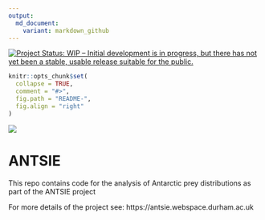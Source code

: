```yaml
---
output:
  md_document:
    variant: markdown_github
---
```


<!-- README.md is generated from README.Rmd. Please edit that file -->
[![Project Status: WIP – Initial development is in progress, but there has not yet been a stable, usable release suitable for the public.](https://www.repostatus.org/badges/latest/wip.svg)](https://www.repostatus.org/#wip)

```r
knitr::opts_chunk$set(
  collapse = TRUE,
  comment = "#>",
  fig.path = "README-",
  fig.align = "right"
)
```

![](logo_small.png)

# ANTSIE

This repo contains code for the analysis of Antarctic prey distributions as part of the ANTSIE project

For more details of the project see: https://antsie.webspace.durham.ac.uk
